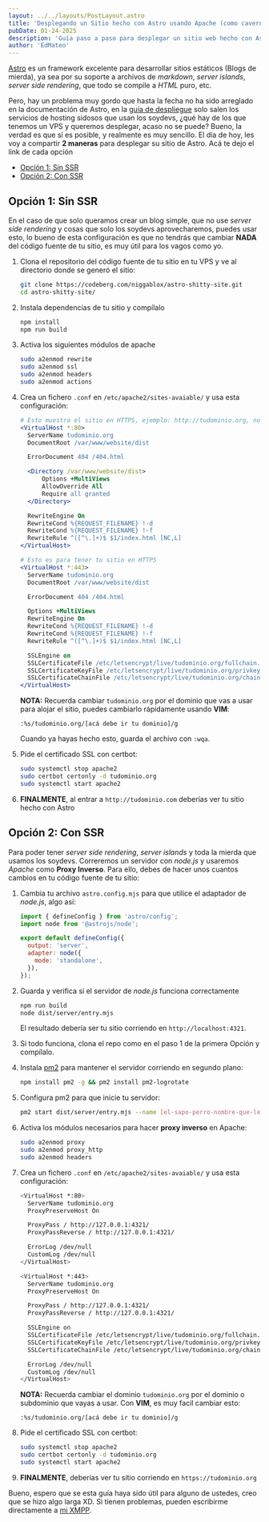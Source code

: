 ```yaml
---
layout: ../../layouts/PostLayout.astro
title: 'Desplegando un Sitio hecho con Astro usando Apache (como cavernícolas)'
pubDate: 01-24-2025
description: 'Guía paso a paso para desplegar un sitio web hecho con Astro en tu propio VPS usando Apache, con y sin SSR. Sin usar vercel, docker u otro shitware'
author: 'EdMateo'
---
```


[Astro](https://astro.build) es un framework excelente para desarrollar sitios estáticos (Blogs de mierda), ya sea por su soporte a archivos de *markdown*, *server islands*, *server side rendering*, que todo se compile a *HTML* puro, etc.

Pero, hay un problema muy gordo que hasta la fecha no ha sido arreglado en la documentación de Astro, en la [guía de despliegue](https://docs.astro.build/es/guides/deploy/) solo salen los servicios de hosting sidosos que usan los soydevs, ¿qué hay de los que tenemos un VPS y queremos desplegar, acaso no se puede? Bueno, la verdad es que sí es posible, y realmente es muy sencillo. El día de hoy, les voy a compartir **2 maneras** para desplegar su sitio de Astro. Acá te dejo el link de cada opción

- [Opción 1: Sin SSR](#opcion-1)
- [Opción 2: Con SSR](#opcion-2)

<h2 id="opcion-1">Opción 1: Sin SSR</h2>

En el caso de que solo queramos crear un blog simple, que no use *server side rendering* y cosas que solo los soydevs aprovecharemos, puedes usar esto, lo bueno de esta configuración es que no tendrás que cambiar **NADA** del código fuente de tu sitio, es muy útil para los vagos como yo.

1. Clona el repositorio del código fuente de tu sitio en tu VPS y ve al directorio donde se generó el sitio:

    ~~~bash
    git clone https://codeberg.com/niggablox/astro-shitty-site.git
    cd astro-shitty-site/
    ~~~

2. Instala dependencias de tu sitio y compílalo
    
    ~~~bash
    npm install
    npm run build
    ~~~

3. Activa los siguientes módulos de apache

    ~~~bash
    sudo a2enmod rewrite
    sudo a2enmod ssl
    sudo a2enmod headers
    sudo a2enmod actions
    ~~~
   
4. Crea un fichero `.conf` en `/etc/apache2/sites-avaiable/` y usa esta configuración:

    ~~~apache
    # Esto muestra el sitio en HTTPS, ejemplo: http://tudominio.org, no redirecciona
    <VirtualHost *:80>
      ServerName tudominio.org
      DocumentRoot /var/www/website/dist

      ErrorDocument 404 /404.html

      <Directory /var/www/website/dist>
          Options +MultiViews
          AllowOverride All
          Require all granted
      </Directory>

      RewriteEngine On
      RewriteCond %{REQUEST_FILENAME} !-d
      RewriteCond %{REQUEST_FILENAME} !-f
      RewriteRule ^([^\.]+)$ $1/index.html [NC,L]
    </VirtualHost>

    # Esto es para tener tu sitio en HTTPS
    <VirtualHost *:443>
      ServerName tudominio.org
      DocumentRoot /var/www/website/dist

      ErrorDocument 404 /404.html

      Options +MultiViews
      RewriteEngine On
      RewriteCond %{REQUEST_FILENAME} !-d
      RewriteCond %{REQUEST_FILENAME} !-f
      RewriteRule ^([^\.]+)$ $1/index.html [NC,L]

      SSLEngine on
      SSLCertificateFile /etc/letsencrypt/live/tudominio.org/fullchain.pem
      SSLCertificateKeyFile /etc/letsencrypt/live/tudominio.org/privkey.pem
      SSLCertificateChainFile /etc/letsencrypt/live/tudominio.org/chain.pem
    </VirtualHost>
    ~~~

   **NOTA:** Recuerda cambiar `tudominio.org` por el dominio que vas a usar para alojar el sitio, puedes cambiarlo rápidamente usando **VIM**:

     ~~~vim
     :%s/tudominio.org/[acá debe ir tu dominio]/g
     ~~~

   Cuando ya hayas hecho esto, guarda el archivo con `:wqa`.

5. Pide el certificado SSL con certbot:

    ~~~bash
    sudo systemctl stop apache2
    sudo certbot certonly -d tudominio.org
    sudo systemctl start apache2
    ~~~

6. **FINALMENTE**, al entrar a `http://tudominio.com` deberías ver tu sitio hecho con Astro

<h2 id="opcion-2">Opción 2: Con SSR</h2>

Para poder tener *server side rendering*, *server islands* y toda la mierda que usamos los soydevs. Correremos un servidor con *node.js* y usaremos *Apache* como **Proxy Inverso**. Para ello, debes de hacer unos cuantos cambios en tu código fuente de tu sitio:

1. Cambia tu archivo `astro.config.mjs` para que utilice el adaptador de *node.js*, algo así:

    ~~~javascript
    import { defineConfig } from 'astro/config';
    import node from '@astrojs/node';

    export default defineConfig({
      output: 'server',
      adapter: node({
        mode: 'standalone',
      }),
    });
    ~~~

2. Guarda y verifica si el servidor de *node.js* funciona correctamente

    ~~~bash
    npm run build
    node dist/server/entry.mjs
    ~~~

    El resultado debería ser tu sitio corriendo en `http://localhost:4321`.

3. Si todo funciona, clona el repo como en el paso 1 de la primera Opción y compílalo. 

4. Instala [pm2](https://pm2.keymetrics.io/) para mantener el servidor corriendo en segundo plano:

    ~~~bash
    npm install pm2 -g && pm2 install pm2-logrotate
    ~~~

5. Configura pm2 para que inicie tu servidor:

    ~~~bash
    pm2 start dist/server/entry.mjs --name [el-sapo-perro-nombre-que-le-de-la-hpta-gana-OwO]
    ~~~

6. Activa los módulos necesarios para hacer **proxy inverso** en Apache:
    ~~~bash
    sudo a2enmod proxy
    sudo a2enmod proxy_http
    sudo a2enmod headers
    ~~~

7. Crea un fichero `.conf` en `/etc/apache2/sites-avaiable/` y usa esta configuración:

    ~~~bash
    <VirtualHost *:80>
      ServerName tudominio.org
      ProxyPreserveHost On

      ProxyPass / http://127.0.0.1:4321/
      ProxyPassReverse / http://127.0.0.1:4321/

      ErrorLog /dev/null
      CustomLog /dev/null
    </VirtualHost>

    <VirtualHost *:443>
      ServerName tudominio.org
      ProxyPreserveHost On

      ProxyPass / http://127.0.0.1:4321/
      ProxyPassReverse / http://127.0.0.1:4321/

      SSLEngine on
      SSLCertificateFile /etc/letsencrypt/live/tudominio.org/fullchain.pem
      SSLCertificateKeyFile /etc/letsencrypt/live/tudominio.org/privkey.pem
      SSLCertificateChainFile /etc/letsencrypt/live/tudominio.org/chain.pem

      ErrorLog /dev/null
      CustomLog /dev/null
    </VirtualHost>
    ~~~

    **NOTA:** Recuerda cambiar el dominio `tudominio.org` por el dominio o subdominio que vayas a usar. Con **VIM**, es muy facil cambiar esto:

    ~~~vim
    :%s/tudominio.org/[acá debe ir tu dominio]/g
    ~~~

8. Pide el certificado SSL con certbot:

    ~~~bash
    sudo systemctl stop apache2
    sudo certbot certonly -d tudominio.org
    sudo systemctl start apache2
    ~~~

9. **FINALMENTE**, deberías ver tu sitio corriendo en `https://tudominio.org`

Bueno, espero que se esta guía haya sido útil para alguno de ustedes, creo que se hizo algo larga XD. Si tienen problemas, pueden escribirme directamente a [mi XMPP](xmpp:edmateo@edmateo.site).
